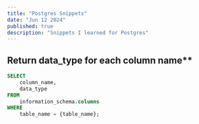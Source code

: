 ```yaml
---
title: "Postgres Snippets"
date: "Jun 12 2024"
published: true
description: "Snippets I learned for Postgres"
---
```


## Return data_type for each column name\*\*

```sql title="postgres"
SELECT
    column_name,
    data_type
FROM
    information_schema.columns
WHERE
    table_name = {table_name};
```
